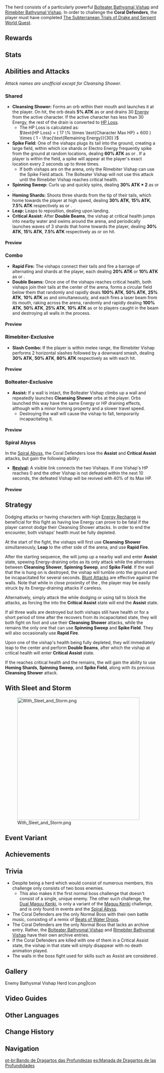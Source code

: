 {{Enemy Infobox
|title    = Bathysmal Vishap Herd
|image    = Enemy Bathysmal Vishap Herd.png
|element  = Cryo
|element2 = Electro
|type     = Normal Bosses
|family   = Mystical Beasts
|group    = Bathysmal Vishaps
|location = [[Dainichi Mikoshi]], [[Enkanomiya]]
|ability1 = Invincibility Frames
|ability2 = Geo Construct
|ability3 = Energy Drain
|ability4 = HP Loss
|drops    = Dragonheir's False Fin
}}
{{Description|A powerful group of Bathysmal Vishaps.<br />They have been specifically bred and selected by the people of Enkanomiya, which has given them their exceptional strength. Of course, no vishap would consider this some sort of debt to be repaid.<br />The strongest members of the herd can use different elements, which they wield as a show of their hatred.|[[Adventurer Handbook]]}}
{{Enemy Intro|plural=yes|subtitle=Bathysmal Vishap Herd}} The herd consists of a particularly powerful [[Bolteater Bathysmal Vishap]] and [[Rimebiter Bathysmal Vishap]]. In order to challenge the '''Coral Defenders''', the player must have completed [[The Subterranean Trials of Drake and Serpent]] [[World Quest]].

==Rewards==
{{World Boss Rewards
|gem         = Shivada Jade,Vajrada Amethyst
|exclusive   = Dragonheir's False Fin
|sets        = Lucky Dog,The Exile,Berserker,Prayers to Springtime
}}

==Stats==
{{Enemy Stats
|res1         = Rimebiter
|phys_res     = 30%
|cryo_res     = 30%

|res2         = Bolteater
|phys_res2    = 30%
|electro_res2 = 30%

|res_title = 
|hp_ratio  = 12
|hp_type   = 2
|atk_ratio = 5
}}

==Abilities and Attacks==
''Attack names are unofficial except for Cleansing Shower.''

===Shared===
*'''Cleansing Shower:''' Forms an orb within their mouth and launches it at the player. On hit, the orb deals '''5% ATK''' as {{Color|Cryo DMG}} or {{Color|Electro DMG}} and drains 30 [[Energy]] from the active character. If the active character has less than 30 Energy, the rest of the drain is converted to [[HP Loss]].
** The HP Loss is calculated as:<br /><math>\text{HP Loss} = ( 17 \% \times \text{Character Max HP} + 600 ) \times ( 1 - \frac{\text{Remaining Energy}}{30} )</math>
*'''Spike Field:''' One of the vishaps plugs its tail into the ground, creating a large field, within which ice shards or Electro Energy frequently spike from the ground at random locations, dealing '''60% ATK''' as {{Color|AoE Cryo DMG}} or {{Color|AoE Electro DMG}}. If a player is within the field, a spike will appear at the player's exact location every 2 seconds up to three times.
**If both vishaps are on the arena, only the Rimebiter Vishap can use the Spike Field attack. The Bolteater Vishap will not use this attack until the Rimebiter Vishap reaches critical health.
*'''Spinning Sweep:''' Curls up and quickly spins, dealing '''30% ATK * 2''' as {{Color|AoE Cryo DMG}} or {{Color|AoE Electro DMG}}.
*'''Homing Shards:''' Shoots three shards from the tip of their tails, which home towards the player at high speed, dealing '''30% ATK''', '''15% ATK''', '''7.5% ATK''' respectively as {{Color|Cryo DMG}} or {{Color|Electro DMG}}.
*'''Leap:''' Leaps to reposition, dealing {{Color|AoE Physical DMG}} upon landing.
*'''Critical Assist:''' After '''Double Beams''', the vishap at critical health jumps into nearby water and swims around the arena, and periodically launches waves of 3 shards that home towards the player, dealing '''30% ATK''', '''15% ATK''', '''7.5% ATK''' respectively as {{Color|Cryo DMG}} or {{Color|Electro DMG}} on hit.

====Preview====
{{Preview
|size=185px
|file1=Bathysmal Vishap Herd Cleansing Shower
|caption1=Cleansing Shower

|file2=Bathysmal Vishap Herd Cleansing Shower Energy Drain
|caption2=Cleansing Shower (Energy Drain)

|file3=Bathysmal Vishap Herd Cleansing Shower HP Drain
|caption3=Cleansing Shower (HP Drain)

|file4=Bathysmal Vishap Herd Spike Field Rimebiter
|caption4=Spike Field ({{Color|Cryo|Rimebiter}})

|file6=Bathysmal Vishap Herd Spike Field Bolteater
|caption6=Spike Field ({{Color|Electro|Bolteater}})

|file7=Bathysmal Vishap Herd Spinning Sweep
|caption7=Spinning Sweep ({{Color|Cryo|Rimebiter}})

|file8=Bathysmal Vishap Herd Spinning Sweep Bolteater
|caption8=Spinning Sweep ({{Color|Electro|Bolteater}})

|file9=Bathysmal Vishap Herd Homing Shards Rimebiter
|caption9=Homing Shards ({{Color|Cryo|Rimebiter}})

|file10=Bathysmal Vishap Herd Homing Shards
|caption20=Homing Shards ({{Color|Electro|Bolteater}})

|file11=Bathysmal Vishap Herd Critical Assist Rimebiter
|caption31=Critical Assist ({{Color|Cryo|Rimebiter}})

|file12=Bathysmal Vishap Herd Critical Assist Bolteater
|caption22=Critical Assist ({{Color|Electro|Bolteater}})
}}

===Combo===
*'''Rapid Fire:''' The vishaps connect their tails and fire a barrage of alternating {{Cryo}} and {{Electro}} shards at the player, each dealing '''20% ATK''' or '''10% ATK''' as {{Color|Cryo DMG}} or {{Color|Electro DMG}}.
*'''Double Beams:''' Once one of the vishaps reaches critical health, both vishaps join their tails at the center of the arena, forms a circular field below them that randomly and rapidly deals '''100% ATK''', '''50% ATK''', '''25% ATK''', '''10% ATK''' as {{Color|AoE Cryo DoT}} and {{Color|AoE Electro DoT}} simultaneously, and each fires a laser beam from its mouth, raking across the arena, randomly and rapidly dealing '''100% ATK''', '''50% ATK''', '''25% ATK''', '''10% ATK''' as {{Color|Cryo DMG}} or {{Color|Electro DMG}} to players caught in the beam and destroying all walls in the process.

====Preview====
{{Preview
|size=185px
|file1=Bathysmal Vishap Herd Rapid Fire
|caption3=Rapid Fire

|file2=Bathysmal Vishap Herd Double Beams
|caption2=Double Beams
}}

===Rimebiter-Exclusive===
*'''Slash Combo:''' If the player is within melee range, the Rimebiter Vishap performs 2 horizontal slashes followed by a downward smash, dealing '''30% ATK''', '''50% ATK''', '''80% ATK''' respectively as {{Color|Physical DMG}} with each hit.

====Preview====
{{Preview
|size=185px
|file1=Bathysmal Vishap Herd Slash Combo
|caption2=Slash Combo
}}

===Bolteater-Exclusive===
*'''Assist:''' If a wall is intact, the Bolteater Vishap climbs up a wall and repeatedly launches '''Cleansing Shower''' orbs at the player. Orbs launched this way have the same Energy or HP draining effects, although with a minor homing property and a slower travel speed.
**Destroying the wall will cause the vishap to fall, temporarily incapacitating it.

====Preview====
{{Preview
|size=185px
|file1=Bathysmal Vishap Herd Assist
|caption3=Assist

|file2=Bathysmal Vishap Herd Assist Incapacitated
|caption2=Assist (Incapacitated)
}}

===Spiral Abyss===
In the [[Spiral Abyss]], the Coral Defenders lose the '''Assist''' and '''Critical Assist''' attacks, but gain the following ability:
*'''[[Paired Opponents|Revival]]:''' A visible link connects the two Vishaps. If one Vishap's HP reaches 0 and the other Vishap is not defeated within the next 10 seconds, the defeated Vishap will be revived with 40% of its Max HP.

====Preview====
{{Preview
|size=185px
|file=Bathysmal Vishap Herd Soul Link
|caption=Revival
}}

==Strategy==
Dodging attacks or having characters with high [[Energy/Energy Recharge|Energy Recharge]] is beneficial for this fight as having low Energy can prove to be fatal if the player cannot dodge their Cleansing Shower attacks. In order to end the encounter, both vishaps' health must be fully depleted.

At the start of the fight, the vishaps will first use '''Cleansing Shower''' simultaneously, '''Leap''' to the other side of the arena, and use '''Rapid Fire'''.

After the starting sequence, the {{Color|Electro|Bolteater}} will jump up a nearby wall and enter '''Assist''' state, spewing Energy-draining orbs as its only attack while the {{Color|Cryo|Rimebiter}} alternates between '''Cleansing Shower''', '''Spinning Sweep''', and '''Spike Field'''. If the wall that the {{Color|Electro|Bolteater}} is hung on is destroyed, the vishap will tumble onto the ground and be incapacitated for several seconds. [[Blunt Attack]]s are effective against the walls. Note that while in close proximity of the {{Color|Electro|Bolteater}}, the player may be easily struck by its Energy-draining attacks if careless.

Alternatively, simply attack the {{Color|Cryo|Rimebiter}} while dodging or using tall {{Color|[[Geo Constructs]]}} to block the {{Color|Electro|Bolteater's}} attacks, as forcing the {{Color|Cryo|Rimebiter}} into the '''Critical Assist''' state will end the {{Color|Electro|Bolteater's}} '''Assist''' state.

If all three walls are destroyed but both vishaps still have health or for a short period of time after the {{Color|Electro|Bolteater}} recovers from its incapacitated state, they will both fight on foot and use their '''Cleansing Shower''' attacks, while the {{Color|Cryo|Rimebiter}} remains the only one that can use '''Spinning Sweep''' and '''Spike Field'''. They will also occasionally use '''Rapid Fire'''.

Upon one of the vishap's health being fully depleted, they will immediately leap to the center and perform '''Double Beams''', after which the vishap at critical health will enter '''Critical Assist''' state.

If the {{Color|Cryo|Rimebiter}} reaches critical health and the {{Color|Electro|Bolteater}} remains, the {{Color|Electro|Bolteater}} will gain the ability to use '''Homing Shards''', '''Spinning Sweep''', and '''Spike Field''', along with its previous '''Cleansing Shower''' attack.

==With Sleet and Storm==
{{Description|The crownless kings of Enkanomiya await the challenge of a true hero.<br />Defeat the Rimebiter Bathysmal Vishap and the Bolteater Bathysmal Vishap to prove your valor.}}
[[File:With Sleet and Storm.png|400px]]

==Event Variant==
{{Main|The Call of Ice and Thunder}}

==Achievements==
{{Achievement Topic Table|topic=Coral Defenders}}

==Trivia==
*Despite being a herd which would consist of numerous members, this challenge only consists of two boss enemies.
**This also makes it the first normal boss challenge that doesn't consist of a single, unique enemy. The other such challenge, the [[Dual Maguu Kenki]], is only a variant of the [[Maguu Kenki]] challenge, and is only found in events and the [[Spiral Abyss]].
*The Coral Defenders are the only Normal Boss with their own battle music, consisting of a remix of [[Beats of Water Drops]].
*The Coral Defenders are the only Normal Boss that lacks an archive entry. Rather, the [[Bolteater Bathysmal Vishap]] and [[Rimebiter Bathysmal Vishap]] have their own archive entries.
*If the Coral Defenders are killed with one of them in a Critical Assist state, the vishap in that state will simply disappear with no death animation played.
*The walls in the boss fight used for skills such as Assist are considered {{color|Geo Constructs}}.

==Gallery==
<gallery hideaddbutton="true" captionalign="center">
Enemy Bathysmal Vishap Herd Icon.png|Icon
</gallery>

==Video Guides==
{{EVT
|video1   = https://youtu.be/GKiT4v5WmJw
|caption2 = How to Easily Beat the Bathysmal Vishap Herd
}}

==Other Languages==
{{Other Languages
|en      = Bathysmal Vishap Herd
|zhs     = 深海龙蜥之群
|zhs_rm  = Shēnhǎilóngxī zhī Qún
|zh_tl   = Bathysmal Vishap Herd
|zht_rm  = Shēnhǎilóngxī zhī Qún
|zht     = 深海龍蜥之群
|ja      = アビサルヴィシャップの群れ
|ja_rm   = Abisaru Vishappu no Mure
|ja_tl   = Abyssal Vishap Herd
|ko      = 심해 용 도마뱀 무리
|ko_rm   = Simhae Yong Domabaem Muri
|ko_tl   = Abyssal Dragon-Lizard Herd
|es      = Manada de Dragartos de las Profundidades
|es_tl   = Herd of Dragards of the Depths
|es_note = ''Dragarto'' is a portmanteau of {{Lang|mini=1|es=''dragón''|es_tl=dragon}} and {{Lang|mini=1|es=''lagarto''|es_tl=lizard.}}
|fr      = Harde d'Élémentosaures abyssaux
|fr_tl   = Abyssal Elementosaurus Herd
|ru      = Стая вишапов глубин
|ru_tl   = 
|th      = Bathysmal Vishaps Herd
|vi      = Đàn Rồng Biển Sâu
|vi_tl   = Deep Sea Dragon Herd
|de      = Tiefsee-Drachenechsen-Herde
|de_tl   = Deep Sea Dragon-Lizard Herd
|id      = Bathysmal Vishaps Herd
|pt      = Bando de Dragartos das Profundezas
|pt_tl   = 
}}

==Change History==
{{Change History|2.4}}

==Navigation==
{{Enemy Navbox|bosses}}

[[pt-br:Bando de Dragartos das Profundezas]]
[[es:Manada de Dragartos de las Profundidades]]